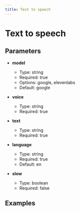 ```yaml
---
title: Text to speech
---
```


# Text to speech

## Parameters


- **model**
  - Type: string
  - Required: true
  - Options: google, elevenlabs
  - Default: google

- **voice**
  - Type: string
  - Required: true

- **text**
  - Type: string
  - Required: true

- **language**
  - Type: string
  - Required: true
  - Default: en

- **slow**
  - Type: boolean
  - Required: false

## Examples

